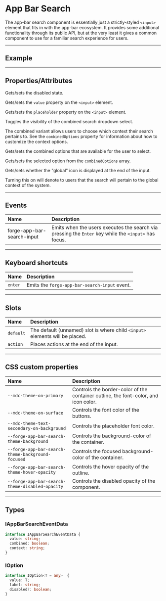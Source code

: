
<PageSection>

# App Bar Search

The app-bar search component is essentially just a strictly-styled `<input>` element that fits in with the app-bar ecosystem. It provides some additional functionality
through its public API, but at the very least it gives a common component to use for a familiar search experience for users.

</PageSection>

---

<PageSection>

## Example

<LiveDemo layout="column" fullWidth codeHtml={AppBarSearchDefaultCodeHtml()} codeTs={AppBarSearchDefaultCodeTs()}>
  <AppBarSearchDemo />
</LiveDemo>

</PageSection>

---

<PageSection>

## Properties/Attributes

<PropertyDef name="disabled" type="boolean" defaultValue="false">

  Gets/sets the disabled state.

</PropertyDef>

<PropertyDef name="value" type="string" defaultValue="&quot;&quot;">

  Gets/sets the `value` property on the `<input>` element.

</PropertyDef>

<PropertyDef name="placeholder" type="string" defaultValue="null">

  Gets/sets the `placeholder` property on the `<input>` element.

</PropertyDef>

<PropertyDef name="combined" type="boolean" defaultValue="false">

  Toggles the visibility of the combined search dropdown select.

  The combined variant allows users to choose which context their search pertains to. See the `combinedOptions` property for information about how to customize the context options.

</PropertyDef>

<PropertyDef name="combinedOptions" type="IOption[]" attr={false} defaultValue="[]">

  Gets/sets the combined options that are available for the user to select.

</PropertyDef>

<PropertyDef name="selectedCombinedOption" type="string" attr={false} defaultValue="null">

  Gets/sets the selected option from the `combinedOptions` array.

</PropertyDef>

<PropertyDef name="global" type="boolean" defaultValue="false">

  Gets/sets whether the "global" icon is displayed at the end of the input.

  Turning this on will denote to users that the search will pertain to the global context of the system.

</PropertyDef>

</PageSection>

---

<PageSection>

## Events

| Name                      | Description
| :-------------------------| :-------------------
| forge-app-bar-search-input  | Emits when the users executes the search via pressing the `Enter` key while the `<input>` has focus.

</PageSection>

---

<PageSection>

## Keyboard shortcuts

| Name                                | Description
| :-----------------------------------| :----------------
| `enter`                             | Emits the `forge-app-bar-search-input` event.

</PageSection>

---

<PageSection>

## Slots

| Name               | Description
| :------------------| :------------------
| `default`          | The default (unnamed) slot is where child `<input>` elements will be placed.
| `action`           | Places actions at the end of the input.

</PageSection>

---

<PageSection>

## CSS custom properties

| Name                                              | Description
| :-------------------------------------------------| :-----------------
| `--mdc-theme-on-primary`                          | Controls the border-color of the container outline, the font-color, and icon color.
| `--mdc-theme-on-surface`                          | Controls the font color of the buttons.
| `--mdc-theme-text-secondary-on-background`        | Controls the placeholder font color.
| `--forge-app-bar-search-theme-background`           | Controls the background-color of the container.
| `--forge-app-bar-search-theme-background-focused`   | Controls the focused background-color of the container.
| `--forge-app-bar-search-theme-hover-opacity`        | Controls the hover opacity of the outline.
| `--forge-app-bar-search-theme-disabled-opacity`     | Controls the disabled opacity of the component.

</PageSection>

---

<PageSection>

## Types

### IAppBarSearchEventData

```ts
interface IAppBarSearchEventData {
  value: string;
  combined: boolean;
  context: string;
}
```

### IOption

```ts
interface IOption<T = any>  {
  value: T;
  label: string;
  disabled?: boolean;
}
```

</PageSection>
